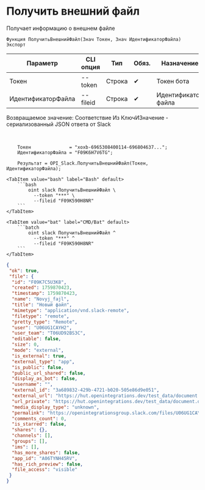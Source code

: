 ﻿---
sidebar_position: 2
description: Получить внешний файл и другие функции для работы с Slack в Открытом пакете интеграций - бесплатной open-source библиотеке интеграций для 1С:Предприятие 8, OneScript и CLI
keywords: [1C, 1С, 1С:Предприятие, 1С:Предприятие 8.3, API, Интеграция, Сервисы, Обмен, OneScript, CLI, Slack]
---


# Получить внешний файл
 Получает информацию о внешнем файле



`Функция ПолучитьВнешнийФайл(Знач Токен, Знач ИдентификаторФайла) Экспорт`

  | Параметр | CLI опция | Тип | Обяз. | Назначение |
  |-|-|-|-|-|
  | Токен | --token | Строка | &#x2714; | Токен бота |
  | ИдентификаторФайла | --fileid | Строка | &#x2714; | Идентификатор файла |

  
  Возвращаемое значение:   Соответствие Из КлючИЗначение - сериализованный JSON ответа от Slack

<br/>



```bsl title="Пример использования для 1С:Предприятие/OneScript"
    Токен              = "xoxb-6965308400114-696804637...";
    ИдентификаторФайла = "F09K6H7V6TG";

    Результат = OPI_Slack.ПолучитьВнешнийФайл(Токен, ИдентификаторФайла);
```
    

 <Tabs>
  
    <TabItem value="bash" label="Bash" default>
        ```bash
            oint slack ПолучитьВнешнийФайл \
              --token "***" \
              --fileid "F09K590H8NR"
        ```
    </TabItem>
  
    <TabItem value="bat" label="CMD/Bat" default>
        ```batch
            oint slack ПолучитьВнешнийФайл ^
              --token "***" ^
              --fileid "F09K590H8NR"
        ```
    </TabItem>
</Tabs>


```json title="Результат"
{
 "ok": true,
 "file": {
  "id": "F09K7C5U3K8",
  "created": 1759870423,
  "timestamp": 1759870423,
  "name": "Novyj_fajl",
  "title": "Новый файл",
  "mimetype": "application/vnd.slack-remote",
  "filetype": "remote",
  "pretty_type": "Remote",
  "user": "U06UG1CAYH2",
  "user_team": "T06UD92BS3C",
  "editable": false,
  "size": 0,
  "mode": "external",
  "is_external": true,
  "external_type": "app",
  "is_public": false,
  "public_url_shared": false,
  "display_as_bot": false,
  "username": "",
  "external_id": "3a689832-429b-4721-b020-505e86d9e051",
  "external_url": "https://hut.openintegrations.dev/test_data/document.docx",
  "url_private": "https://hut.openintegrations.dev/test_data/document.docx",
  "media_display_type": "unknown",
  "permalink": "https://openintegrationsgroup.slack.com/files/U06UG1CAYH2/F09K7C5U3K8/novyj_fajl",
  "comments_count": 0,
  "is_starred": false,
  "shares": {},
  "channels": [],
  "groups": [],
  "ims": [],
  "has_more_shares": false,
  "app_id": "A06TYNH45RV",
  "has_rich_preview": false,
  "file_access": "visible"
 }
}
```
